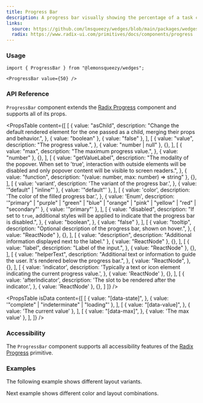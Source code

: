 ```yaml
---
title: Progress Bar
description: A progress bar visually showing the percentage of a task completed.
links:
  source: https://github.com/lmsqueezy/wedges/blob/main/packages/wedges/src/components/Progress/Progress.tsx
  radix: https://www.radix-ui.com/primitives/docs/components/progress
---
```


<PreviewComponent name="progress-bar/preview" />

### Usage

```tsx
import { ProgressBar } from "@lemonsqueezy/wedges";
```

```tsx showLineNumbers
<ProgressBar value={50} />
```

### API Reference

`ProgressBar` component extends the <a href="https://www.radix-ui.com/docs/primitives/components/progress" target="_blank" rel='nofollow noreferrer'>Radix Progress</a> component and supports all of its props.

<PropsTable
  content={[
    [
      {
        value: "asChild",
        description:
          "Change the default rendered element for the one passed as a child, merging their props and behavior.",
      },
      { value: "boolean" },
      { value: "false" },
    ],
    [
      {
        value: "value",
        description:
          "The progress value.",
      },
      { value: "number | null" },
      {},
    ],
    [
      {
        value: "max",
        description: "The maximum progress value.",
      },
      { value: "number" },
      {},
    ],
    [
      {
        value: "getValueLabel",
        description:
          "The modality of the popover. When set to 'true', interaction with outside elements will be disabled and only popover content will be visible to screen readers.",
      },
      { value: "function", description: "(value: number, max: number) => string" },
      {},
    ],
    [
        {
            value: 'variant',
            description: 'The variant of the progress bar.',
        },
        { value: '"default" | "inline"' },
        { value: '"default"' },
    ],
    [
        {
            value: 'color',
            description: 'The color of the filled progress bar.',
        },
        { value: 'Enum', description: '"primary" | "purple" | "green" | "blue" | "orange" | "pink" | "yellow" | "red" | "secondary"' },
        { value: '"primary"' },
    ],
    [
      {
        value: "disabled",
        description:
          "If set to `true`, additional styles will be applied to indicate that the progress bar is disabled.",
      },
      {
        value: "boolean",
      },
      { value: "false" },
    ],
    [
      {
        value: "tooltip",
        description: "Optional description of the progress bar, shown on hover.",
      },
      { value: "ReactNode" },
      {},
    ],
    [
      { value: "description", description: "Additional information displayed next to the label." },
      { value: "ReactNode" },
      {},
    ],
    [
      {
        value: "label",
        description: "Label of the input.",
      },
      { value: "ReactNode" },
      {},
    ],
    [
      {
        value: "helperText",
        description:
          "Additional text or information to guide the user. It's rendered below the progress bar.",
      },
      {
        value: "ReactNode",
      },
      {},
    ],
    [
        {
            value: 'indicator',
            description: 'Typically a text or icon element indicating the current progress value.',
        },
        { value: 'ReactNode' },
        {},
    ],
    [
        {
            value: 'afterIndicator',
            description: 'The slot to be rendered after the indicator.',
        },
        { value: 'ReactNode' },
        {},
    ]
  ]}
/>

<PropsTable
  isData
  content={[
    [
      {
        value: "[data-state]",
      },
      { value: '"complete" | "indeterminate" | "loading"' },
    ],
    [
      {
        value: "[data-value]",
      },
      { value: 'The current value' },
    ],
    [
      {
        value: "[data-max]",
      },
      { value: 'The max value' },
    ],
]}
/>

### Accessibility

The `ProgressBar` component supports all accessibility features of the <a href="https://www.radix-ui.com/primitives/docs/components/progress#accessibility" target="_blank" rel="nofollow noreferrer">Radix Progress</a> primitive.


### Examples

The following example shows different layout variants.

<PreviewComponent name="progress-bar/example-1" />

Next example shows different color and layout combinations.

<PreviewComponent name="progress-bar/example-2" />